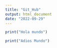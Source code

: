 ```yaml
---
title: "Git_Hub"
output: html_document
date: "2022-09-29"
---
```


```r

print("Hola mundo")

print("Adios Mundo")

```

